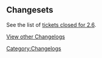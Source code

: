 ==Changesets==

See the list of [http://trac.wordpress.org/query?status=closed&milestone=2.6&order=id tickets closed for 2.6].


[[WordPress Versions|View other Changelogs]]


[[Category:Changelogs]]